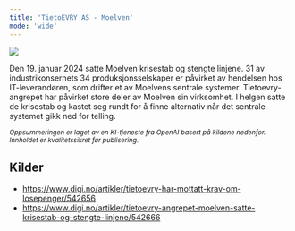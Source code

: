 ```yaml
---
title: 'TietoEVRY AS - Moelven'
mode: 'wide'
---
```


<Frame>
<img src="/images/tietoevry.png" noZoom/>
</Frame>

Den 19. januar 2024 satte Moelven krisestab og stengte linjene. 31 av industrikonsernets 34 produksjonsselskaper er påvirket av hendelsen hos IT-leverandøren, som drifter et av Moelvens sentrale systemer. Tietoevry-angrepet har påvirket store deler av Moelven sin virksomhet. I helgen satte de krisestab og kastet seg rundt for å finne alternativ når det sentrale systemet gikk ned for telling.

<sup><i>Oppsummeringen er laget av en KI-tjeneste fra OpenAI basert på kildene nedenfor. Innholdet er kvalitetssikret før publisering.</i></sup>

## Kilder
- https://www.digi.no/artikler/tietoevry-har-mottatt-krav-om-losepenger/542656
- https://www.digi.no/artikler/tietoevry-angrepet-moelven-satte-krisestab-og-stengte-linjene/542666
